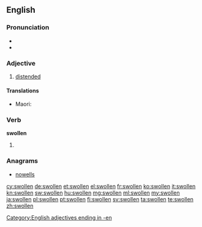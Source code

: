 ==English==

===Pronunciation===
* {{IPA|/ˈswəʊlən/}}
* {{rhymes|əʊlən}}

===Adjective===
{{en-adj|more}}

# [[distended]]

====Translations====
{{trans-top|distended}}
* Maori: {{t|mi|uruuru}}
{{trans-bottom}}

===Verb===
'''swollen'''

# {{past participle of|swell|lang=en}}

===Anagrams===
* [[nowells#English|nowells]]

[[Category:English adjectives ending in -en]]

[[cy:swollen]]
[[de:swollen]]
[[et:swollen]]
[[el:swollen]]
[[fr:swollen]]
[[ko:swollen]]
[[it:swollen]]
[[kn:swollen]]
[[sw:swollen]]
[[hu:swollen]]
[[mg:swollen]]
[[ml:swollen]]
[[my:swollen]]
[[ja:swollen]]
[[pl:swollen]]
[[pt:swollen]]
[[fi:swollen]]
[[sv:swollen]]
[[ta:swollen]]
[[te:swollen]]
[[zh:swollen]]